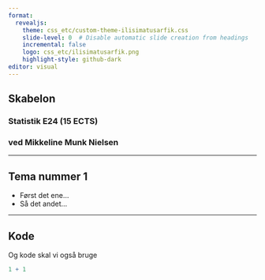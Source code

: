 ```yaml
---
format: 
  revealjs:
    theme: css_etc/custom-theme-ilisimatusarfik.css
    slide-level: 0  # Disable automatic slide creation from headings
    incremental: false 
    logo: css_etc/ilisimatusarfik.png
    highlight-style: github-dark
editor: visual
---
```


::: center
# Skabelon

### Statistik E24 (15 ECTS)

### ved Mikkeline Munk Nielsen
:::

------------------------------------------------------------------------

## Tema nummer 1

-   Først det ene...
-   Så det andet...

------------------------------------------------------------------------

## Kode

Og kode skal vi også bruge

```r
1 + 1
```
